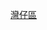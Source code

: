 {{Navbox
|name        = 灣仔區小巴路線列表
|title       = 以[[灣仔區]]作總站或折返點小巴路線（以下為目的地區份）
|bodystyle   = background: #f9f9f9;
|liststyle   = text-align: left;%;
|groupstyle  = background: #ececec; text-align: center; width: 15%;;
|belowstyle  = text-align: center;;
|oddstyle    = background: #f9f9f9;
|evenstyle   = background: #f9f9f9;
|state       = collapsed
|group1      = [[港島區]]
|list1       = '''<往返[[灣仔區]]內>''' [[香港島專線小巴14M線|14M]] • [[香港島專線小巴21A線|21A]] • [[香港島專線小巴21M線|21M]] • [[香港島專線小巴26線|26]] • [[香港島專線小巴30線|30]]<br>'''<往返[[東區 (香港)|東區]]>''' [[香港島專線小巴25線|25]] • [[香港島專線小巴49M線|49M]]<br>'''<往返[[中西區 (香港)|中西區]]>''' [[香港島專線小巴24M線|24A／24M]] • [[香港島專線小巴28線|28A]] • [[香港島專線小巴56線|56A／56B]]<br>'''<往返[[南區 (香港)|南區]]>''' [[香港島專線小巴4A線|4A]] • [[香港島專線小巴4B線|4B]] • [[香港島專線小巴4C線|4C]] • [[香港島專線小巴5號線|5]] • [[香港島專線小巴10線|10／10P]] • [[香港島專線小巴28線|28／28S]] • [[香港島專線小巴31線|31／31X]] • [[香港島專線小巴35M線|35M]] • [[香港島專線小巴36X線|36X]] • [[香港島專線小巴39M線|39M]] • [[香港島專線小巴40線|40／40X]] • [[香港島專線小巴69X線|69X]] • [[香港島專線小巴4A線|N4A]] • [[香港島專線小巴4C線|N4C]] • [[香港島專線小巴N4X線|N4X]] • [[香港島專線小巴31線|N31]] • [[香港島專線小巴40線|N40]]
|group4      = [[新界東]]
|list4       = '''<往返[[西貢區]]（[[將軍澳]]）>''' [[新界區專線小巴19S線|19S]]
|group5      = [[新界西]]
|list5       =  '''<往返[[屯門區]]>''' [[新界區專線小巴49S線|49S]]
|category =
| color    = #ccccff
）</small>
| below  = 以上路線已全數加入[[長者及合資格殘疾人士公共交通票價優惠計劃]]
}}<noinclude>
[[Category:香港小巴路線模板|灣仔區]]
</noinclude>